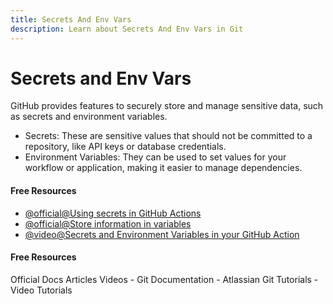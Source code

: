 ```yaml
---
title: Secrets And Env Vars
description: Learn about Secrets And Env Vars in Git
---
```


# Secrets and Env Vars

GitHub provides features to securely store and manage sensitive data, such as secrets and environment variables.

- Secrets: These are sensitive values that should not be committed to a repository, like API keys or database credentials.
- Environment Variables: They can be used to set values for your workflow or application, making it easier to manage dependencies.

#### Free Resources

- [@official@Using secrets in GitHub Actions](https://docs.github.com/en/actions/security-for-github-actions/security-guides/using-secrets-in-github-actions)
- [@official@Store information in variables](https://docs.github.com/en/actions/writing-workflows/choosing-what-your-workflow-does/store-information-in-variables)
- [@video@Secrets and Environment Variables in your GitHub Action](https://www.youtube.com/watch?v=dPLPSaFqJmY)

#### Free Resources

<Tabs defaultValue="official">
<TabsList>
<TabsTrigger value="official">Official Docs</TabsTrigger>
<TabsTrigger value="article">Articles</TabsTrigger>
<TabsTrigger value="video">Videos</TabsTrigger>
</TabsList>

<TabsContent value="official">
- <Link href="https://git-scm.com/docs">Git Documentation</Link>
</TabsContent>
<TabsContent value="article">
- <Link href="https://www.atlassian.com/git/tutorials">Atlassian Git Tutorials</Link>
</TabsContent>
<TabsContent value="video">
- <Link href="https://www.youtube.com/results?search_query=git+secrets-and-env-vars+tutorial">Video Tutorials</Link>
</TabsContent>
</Tabs>
